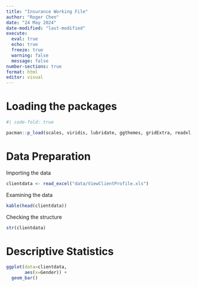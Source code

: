 ```yaml
---
title: "Insurance Working File"
author: "Roger Chen"
date: "24 May 2024"
date-modified: "last-modified"
execute: 
  eval: true
  echo: true
  freeze: true
  warning: false
  message: false
number-sections: true
format: html
editor: visual
---
```


# Loading the packages

```r
#| code-fold: true  

pacman::p_load(scales, viridis, lubridate, ggthemes, gridExtra, readxl, knitr, data.table, CGPfunctions, ggHoriPlot, tidyverse)  
```

# Data Preparation

Importing the data

```r

clientdata <- read_excel("data/ViewClientProfile.xls")
```

Examining the data

```r

kable(head(clientdata))
```

Checking the structure

```r

str(clientdata)
```

# Descriptive Statistics

```r

ggplot(data=clientdata,         
       aes(x=Gender)) +   
  geom_bar()
```
